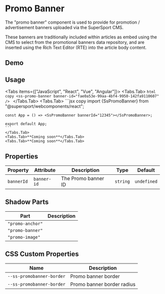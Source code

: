 
# Promo Banner

The "promo banner" component is used to provide for promotion / advertisement banners uploaded via the SuperSport CMS.

These banners are traditionally included within articles as embed using the CMS to select from the promotional banners data repository, and are inserted using the Rich Text Editor (RTE) into the article body content.

## Demo

<PromoBannerPreview />

## Usage

<Tabs items={["JavaScript", "React", "Vue", "Angular"]}>
	<Tabs.Tab>
		```html copy
		<ss-promo-banner banner-id="fae0a53e-99aa-4bf4-9950-142fa9110607" />
		```
	</Tabs.Tab>
	<Tabs.Tab>
		```jsx copy 
    import {SsPromoBanner} from "@supersport/webcomponents/react";

    const App = () => <SsPromoBanner bannerId="12345"></SsPromoBanner>;

    export default App;
    ```
    </Tabs.Tab>
    <Tabs.Tab>**Coming soon**</Tabs.Tab>
    <Tabs.Tab>**Coming soon**</Tabs.Tab>

</Tabs>

## Properties

| Property   | Attribute   | Description         | Type     | Default     |
| ---------- | ----------- | ------------------- | -------- | ----------- |
| `bannerId` | `banner-id` | The Promo banner ID | `string` | `undefined` |

## Shadow Parts

| Part             | Description |
| ---------------- | ----------- |
| `"promo-anchor"` |             |
| `"promo-banner"` |             |
| `"promo-image"`  |             |

## CSS Custom Properties

| Name                      | Description                |
| ------------------------- | -------------------------- |
| `--ss-promobanner-border` | Promo banner border        |
| `--ss-promobanner-border` | Promo banner border radius |
